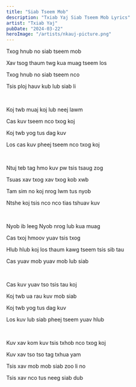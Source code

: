 ```yaml
---
title: "Siab Tseem Mob"
description: "Txiab Yaj Siab Tseem Mob Lyrics"
artist: "Txiab Yaj"
pubDate: "2024-03-22"
heroImage: "/artists/nkauj-picture.png"
---
```


Txog hnub no siab tseem mob

Xav tsog thaum twg kua muag tseem los

Txog hnub no siab tseem nco

Tsis ploj hauv kub lub siab li

<br />

Koj twb muaj koj lub neej lawm

Cas kuv tseem nco txog koj

Koj twb yog tus dag kuv

Los cas kuv pheej tseem nco txog koj

<br />

Ntuj teb tag hmo kuv pw tsis tsaug zog

Tsuas xav txog xav txog kob xwb

Tam sim no koj nrog lwm tus nyob

Ntshe koj tsis nco nco tias tshuav kuv

<br />

Nyob ib leeg Nyob nrog lub kua muag

Cas txoj hmoov yuav tsis txog

Hlub hlub koj los thaum kawg tseem tsis sib tau

Cas yuav mob yuav mob lub siab

<br />

Cas kuv yuav tso tsis tau koj

Koj twb ua rau kuv mob siab

Koj twb yog tus dag kuv

Los kuv lub siab pheej tseem yuav hlub

<br />

Kuv xav kom kuv tsis txhob nco txog koj

Kuv xav tso tso tag txhua yam

Tsis xav mob mob siab zoo li no

Tsis xav nco tus neeg siab dub
